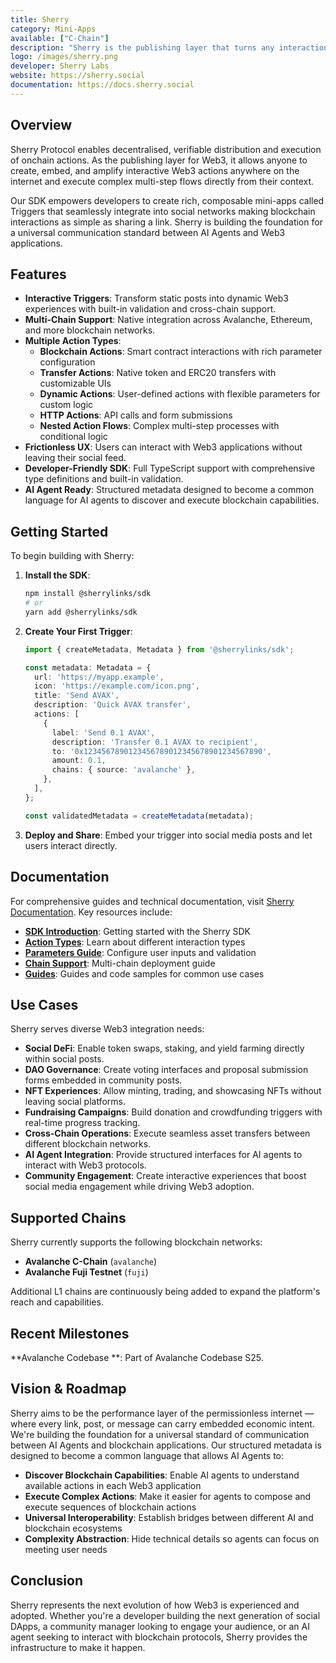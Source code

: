 ```yaml
---
title: Sherry
category: Mini-Apps
available: ["C-Chain"]
description: "Sherry is the publishing layer that turns any interaction — from a tweet to a chatbot message — into a verifiable, tappable onchain action."
logo: /images/sherry.png
developer: Sherry Labs
website: https://sherry.social
documentation: https://docs.sherry.social
---
```


## Overview

Sherry Protocol enables decentralised, verifiable distribution and execution of onchain actions. As the publishing layer for Web3, it allows anyone to create, embed, and amplify interactive Web3 actions anywhere on the internet and execute complex multi-step flows directly from their context.

Our SDK empowers developers to create rich, composable mini-apps called Triggers that seamlessly integrate into social networks making blockchain interactions as simple as sharing a link. Sherry is building the foundation for a universal communication standard between AI Agents and Web3 applications.

## Features

- **Interactive Triggers**: Transform static posts into dynamic Web3 experiences with built-in validation and cross-chain support.
- **Multi-Chain Support**: Native integration across Avalanche, Ethereum, and more blockchain networks.
- **Multiple Action Types**: 
  - **Blockchain Actions**: Smart contract interactions with rich parameter configuration
  - **Transfer Actions**: Native token and ERC20 transfers with customizable UIs
  - **Dynamic Actions**: User-defined actions with flexible parameters for custom logic
  - **HTTP Actions**: API calls and form submissions
  - **Nested Action Flows**: Complex multi-step processes with conditional logic
- **Frictionless UX**: Users can interact with Web3 applications without leaving their social feed.
- **Developer-Friendly SDK**: Full TypeScript support with comprehensive type definitions and built-in validation.
- **AI Agent Ready**: Structured metadata designed to become a common language for AI agents to discover and execute blockchain capabilities.

## Getting Started

To begin building with Sherry:

1. **Install the SDK**:
   ```bash
   npm install @sherrylinks/sdk
   # or
   yarn add @sherrylinks/sdk
   ```

2. **Create Your First Trigger**:
   ```typescript
   import { createMetadata, Metadata } from '@sherrylinks/sdk';

   const metadata: Metadata = {
     url: 'https://myapp.example',
     icon: 'https://example.com/icon.png',
     title: 'Send AVAX',
     description: 'Quick AVAX transfer',
     actions: [
       {
         label: 'Send 0.1 AVAX',
         description: 'Transfer 0.1 AVAX to recipient',
         to: '0x1234567890123456789012345678901234567890',
         amount: 0.1,
         chains: { source: 'avalanche' },
       },
     ],
   };

   const validatedMetadata = createMetadata(metadata);
   ```

3. **Deploy and Share**: Embed your trigger into social media posts and let users interact directly.

## Documentation

For comprehensive guides and technical documentation, visit [Sherry Documentation](https://docs.sherry.social). Key resources include:

- **[SDK Introduction](https://docs.sherry.social/docs/intro)**: Getting started with the Sherry SDK
- **[Action Types](https://docs.sherry.social/docs/sdk/action-types/blockchain-actions)**: Learn about different interaction types
- **[Parameters Guide](https://docs.sherry.social/docs/sdk/parameters)**: Configure user inputs and validation
- **[Chain Support](https://docs.sherry.social/docs/sdk/chains)**: Multi-chain deployment guide
- **[Guides](https://docs.sherry.social/docs/sdk/examples)**: Guides and code samples for common use cases

## Use Cases

Sherry serves diverse Web3 integration needs:

- **Social DeFi**: Enable token swaps, staking, and yield farming directly within social posts.
- **DAO Governance**: Create voting interfaces and proposal submission forms embedded in community posts.
- **NFT Experiences**: Allow minting, trading, and showcasing NFTs without leaving social platforms.
- **Fundraising Campaigns**: Build donation and crowdfunding triggers with real-time progress tracking.
- **Cross-Chain Operations**: Execute seamless asset transfers between different blockchain networks.
- **AI Agent Integration**: Provide structured interfaces for AI agents to interact with Web3 protocols.
- **Community Engagement**: Create interactive experiences that boost social media engagement while driving Web3 adoption.

## Supported Chains

Sherry currently supports the following blockchain networks:

- **Avalanche C-Chain** (`avalanche`)
- **Avalanche Fuji Testnet** (`fuji`)

Additional L1 chains are continuously being added to expand the platform's reach and capabilities.

## Recent Milestones

**Avalanche Codebase **: Part of Avalanche Codebase S25.

## Vision & Roadmap

Sherry aims to be the performance layer of the permissionless internet — where every link, post, or message can carry embedded economic intent.  We're building the foundation for a universal standard of communication between AI Agents and blockchain applications. Our structured metadata is designed to become a common language that allows AI Agents to:

- **Discover Blockchain Capabilities**: Enable AI agents to understand available actions in each Web3 application
- **Execute Complex Actions**: Make it easier for agents to compose and execute sequences of blockchain actions
- **Universal Interoperability**: Establish bridges between different AI and blockchain ecosystems
- **Complexity Abstraction**: Hide technical details so agents can focus on meeting user needs

## Conclusion

Sherry represents the next evolution of how Web3 is experienced and adopted. Whether you're a developer building the next generation of social DApps, a community manager looking to engage your audience, or an AI agent seeking to interact with blockchain protocols, Sherry provides the infrastructure to make it happen.